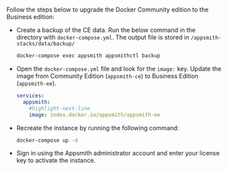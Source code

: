 # 

<HideElements/>

Follow the steps below to upgrade the Docker Community edition to the Business edition:

<ul class="circle"> 
<li> Create a backup of the CE data. Run the below command in the directory with <code>docker-compose.yml</code>. The output file is stored in <code>/appsmith-stacks/data/backup/</code>

```bash
docker-compose exec appsmith appsmithctl backup
```   
</li>

<li> Open the <code>docker-compose.yml</code> file and look for the <code>image:</code> key. Update the image from Community Edition (<code>appsmith-ce</code>) to Business Edition (<code>appsmith-ee</code>).

```yaml
services:
  appsmith:
    #highlight-next-line
    image: index.docker.io/appsmith/appsmith-ee
```
  </li>
<li> Recreate the instance by running the following command:

```bash
docker-compose up -d
```        
</li>
<li>Sign in using the Appsmith administrator account and enter your license key to activate the instance. </li>

</ul>
